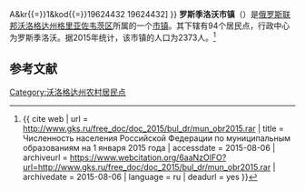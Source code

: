 {{Infobox Settlement
| official_name = 罗斯季洛沃市镇
| native_name = Муниципальное образование Ростиловское
| settlement_type = [[市镇|市镇]]
| subdivision_type = [[国家|国家]]
| subdivision_type1 = [[州_(俄罗斯)|州]]
| subdivision_type2 = [[区_(苏联)|区]]
| subdivision_name = {{RUS}}
| subdivision_name1 = [[沃洛格达州|沃洛格达州]]
| subdivision_name2 = [[格里亚佐韦茨区|格里亚佐韦茨区]]
| seat_type = 行政中心
| seat = 罗斯季洛沃
| population_as_of=2015
| population_footnotes = <ref name=stat />
| population_total = 2373
| coordinates_display = inline,title
| latd = 58 | latm = 47 | lats = 54 | latNS = N
| longd = 40 | longm = 16 | longs = 14 | longEW = E
| timezone = [[莫斯科时间|MSK]]
| utc_offset = +3
| blank_name = [[俄罗斯市政土地区划代码|OKTMO编码]]
| blank_info = [http://classif.spb.ru/classificators/view/tma.php?st{{=}}A&kr{{=}}1&kod{{=}}19624432 19624432]
}}
'''罗斯季洛沃市镇'''（{{lang-ru|Муниципальное образование Ростиловское}}）是[[俄罗斯联邦|俄罗斯联邦]][[沃洛格达州|沃洛格达州]][[格里亚佐韦茨区|格里亚佐韦茨区]]所属的一个[[市镇|市镇]]。其下辖有94个居民点，行政中心为罗斯季洛沃。据2015年统计，该市镇的人口为2373人。<ref name=stat>{{ cite web | url = http://www.gks.ru/free_doc/doc_2015/bul_dr/mun_obr2015.rar | title = Численность населения Российской Федерации по муниципальным образованиям на 1 января 2015 года | accessdate = 2015-08-06 | archiveurl = https://www.webcitation.org/6aaNzOlFO?url=http://www.gks.ru/free_doc/doc_2015/bul_dr/mun_obr2015.rar | archivedate = 2015-08-06 | language = ru | deadurl = yes }}</ref>

== 参考文献 ==
{{reflist}}

{{Russia-stub}}

[[Category:沃洛格达州农村居民点|Category:沃洛格达州农村居民点]]